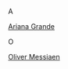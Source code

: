 A

[Ariana Grande](/music/artists/ariana-grande)

O

[Oliver Messiaen](/music/artists/oliver-messiaen)
